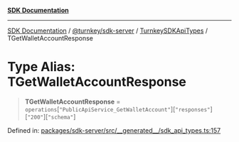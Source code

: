 [**SDK Documentation**](../../../../../README.mdx)

***

[SDK Documentation](../../../../../packages.mdx) / [@turnkey/sdk-server](../../../README.mdx) / [TurnkeySDKApiTypes](../README.mdx) / TGetWalletAccountResponse

# Type Alias: TGetWalletAccountResponse

> **TGetWalletAccountResponse** = `operations`\[`"PublicApiService_GetWalletAccount"`\]\[`"responses"`\]\[`"200"`\]\[`"schema"`\]

Defined in: [packages/sdk-server/src/\_\_generated\_\_/sdk\_api\_types.ts:157](https://github.com/tkhq/sdk/blob/e1b1a69bdd608320aaf03cc2dbbf68dc0c52b28d/packages/sdk-server/src/__generated__/sdk_api_types.ts#L157)
